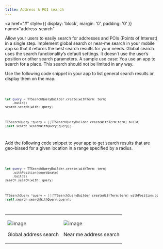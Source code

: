 ```yaml
---
title: Address & POI search
---
```


<a
  href="#"
  style={{ display: 'block', margin: '0', padding: '0' }}
  name="address-search"
></a>

Allow your users to easily search for addresses and POIs (Points of Interest) in a single step.
Implement global search or near-me search in your mobile app so that it returns the best search
results for your needs. Global search uses the search functionality’s default settings. It doesn’t
use the user’s position or other search parameters. A sample use case: You use an app to search for
a place. This search should not be limited in any way.

Use the following code snippet in your app to list general search results or display them on the
map.

<Code>

```swift
let query = TTSearchQueryBuilder.create(withTerm: term)
    .build()
search.search(with: query)
```

```objectivec
TTSearchQuery *query = [[TTSearchQueryBuilder createWithTerm:term] build]
[self.search searchWithQuery:query];
```

</Code>

Add the following code snippet to your app to get search results that are geo-biased for a given
location in a range specified by a radius.

<Code>

```swift
let query = TTSearchQueryBuilder.create(withTerm: term)
    .withPosition(coordinate)
    .build()
search.search(with: query)
```

```objectivec
TTSearchQuery *query = [[[TTSearchQueryBuilder createWithTerm:term] withPosition:coordinate] build];
[self.search searchWithQuery:query];
```

</Code>

<table>
  <tbody>
    <tr>
      <td>
        <ContentWrapper maxWidth="350px" objectFit="contain">
          <p>
            <img src="../images/address_search_global.png" alt="image" />
          </p>
        </ContentWrapper>
        <p>Global address search</p>
      </td>
      <td>
        <ContentWrapper maxWidth="350px" objectFit="contain">
          <p>
            <img src="../images/address_search_nearme.png" alt="image" />
          </p>
        </ContentWrapper>
        <p>Near me address search</p>
      </td>
    </tr>
  </tbody>
</table>